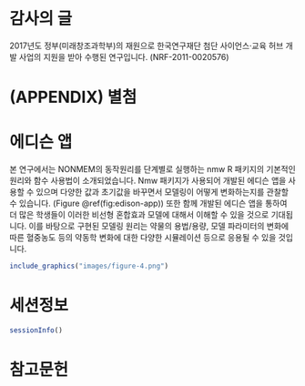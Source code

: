 # 감사의 글 {#acknowledgement}

2017년도 정부(미래창조과학부)의 재원으로 한국연구재단 첨단 사이언스·교육 허브 개발 사업의 지원을 받아 수행된 연구입니다. (NRF-2011-0020576)

\backmatter

# (APPENDIX) 별첨 {-}

# 에디슨 앱 {#conclusion}

본 연구에서는  NONMEM의 동작원리를 단계별로 실행하는 nmw R 패키지의 기본적인 원리와 함수 사용법이 소개되었습니다. 
Nmw 패키지가 사용되어 개발된 에디슨 앱을 사용할 수 있으며 다양한 값과 초기값을 바꾸면서 모델링이 어떻게 변화하는지를 관찰할 수 있습니다. (Figure \@ref(fig:edison-app))
또한 함께 개발된 에디슨 앱을 통하여 더 많은 학생들이 이러한 비선형 혼합효과 모델에 대해서 이해할 수 있을 것으로 기대됩니다. 
이를 바탕으로 구현된 모델링 원리는 약물의 용법/용량, 모델 파라미터의 변화에 따른 혈중농도 등의 약동학 변화에 대한 다양한 시뮬레이션 등으로 응용될 수 있을 것입니다. 

```r
include_graphics("images/figure-4.png")
```

# 세션정보

```r
sessionInfo()
```

# 참고문헌 {-}
